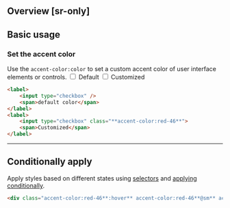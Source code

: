 ## Overview [sr-only]
<Overview/>

## Basic usage
### Set the accent color
Use the `accent-color:color` to set a custom accent color of user interface elements or controls.
<Demo className="gap:40">
    <label className="flex">
        <input type="checkbox" defaultChecked
            className="w:16 h:16 r:2 inline-block v:middle mr:6" />
        <span className="inline-block f:black f:white@dark f:14">Default</span>
    </label>
    <label className="flex">
        <input type="checkbox" defaultChecked
            className="w:16 h:16 r:2 inline-block v:middle mr:6 accent-color:red-46 ~accent-color|.3s" />
        <span className="inline-block f:black f:white@dark f:14">Customized</span>
    </label>
</Demo>
```html
<label>
    <input type="checkbox" />
    <span>default color</span>
</label>
<label>
    <input type="checkbox" class="**accent-color:red-46**">
    <span>Customized</span>
</label>
```

---

## Conditionally apply
Apply styles based on different states using [selectors](/guide/state-selectors) and [applying conditionally](/guide/applying-conditionally).
```html
<div class="accent-color:red-46**:hover** accent-color:red-46**@sm** accent-color:red-46**@dark** accent-color:red-46**@print**">…</div>
```